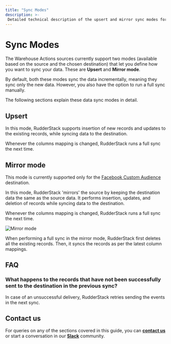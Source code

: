```yaml
---
title: "Sync Modes"
description: >-
 Detailed technical description of the upsert and mirror sync modes for the Warehouse Actions sources.
---
```


# Sync Modes

The Warehouse Actions sources currently support two modes (available based on the source and the chosen destination) that let you define how you want to sync your data. These are **Upsert** and **Mirror mode**.

<div class="infoBlock">

By default, both these modes sync the data incrementally, meaning they sync only the new data. However, you also have the option to run a full sync manually.
</div>

The following sections explain these data sync modes in detail.

## Upsert

In this mode, RudderStack supports insertion of new records and updates to the existing records, while syncing data to the destination.

<div class="infoBlock">

Whenever the columns mapping is changed, RudderStack runs a full sync the next time.
</div>

## Mirror mode

<div class="infoBlock">

This mode is currently supported only for the <a href="https://www.rudderstack.com/docs/destinations/advertising/fb-custom-audience/">Facebook Custom Audience</a> destination.
</div>

In this mode, RudderStack 'mirrors' the source by keeping the destination data the same as the source data. It performs insertion, updates, and deletion of records while syncing data to the destination. 

<div class="infoBlock">

Whenever the columns mapping is changed, RudderStack runs a full sync the next time.
</div>

<img src="../../assets/warehouse-actions-sources/sync-mirror-mode.png" alt="Mirror mode" />

<div class="infoBlock">

When performing a full sync in the mirror mode, RudderStack first deletes all the existing records. Then, it syncs the records as per the latest column mappings.
</div>

## FAQ

### What happens to the records that have not been successfully sent to the destination in the previous sync?

In case of an unsuccessful delivery, RudderStack retries sending the events in the next sync.

## Contact us

For queries on any of the sections covered in this guide, you can [**contact us**](mailto:%20docs@rudderstack.com) or start a conversation in our [**Slack**](https://rudderstack.com/join-rudderstack-slack-community) community.
